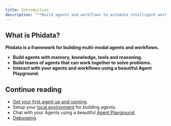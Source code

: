 ```yaml
---
title: Introduction
description: "**Build agents and workflows to automate intelligent work.**"
---
```


## What is Phidata?

**Phidata is a framework for building multi-modal agents and workflows.**

- **Build agents with memory, knowledge, tools and reasoning.**
- **Build teams of agents that can work together to solve problems.**
- **Interact with your agents and workflows using a beautiful Agent Playground.**


## Continue reading

- [Get your first agent up and running](/first-agent).
- Setup your [local environment](/local-dev) for building agents.
- Chat with your Agents using a beautiful [Agent Playground](/playground).
- [Debugging](/debugging)

